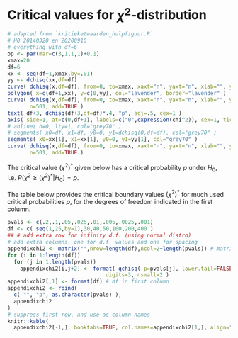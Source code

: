 # Critical values for $\chi^2$-distribution {#app:criticalchi2values}

```r
# adapted from `kritieketwaarden_hulpfiguur.R`
# HQ 20140320 en 20200916
# everything with df=6
op <- par(mar=c(3,1,1,1)+0.1)
xmax=20
df=6
xx <- seq(df+1,xmax,by=.01)
yy <- dchisq(xx,df=df)
curve( dchisq(x,df=df), from=0, to=xmax, xaxt="n", yaxt="n", xlab="", ylab="", bty="n", lwd=3, n=501 )
polygon( x=c(df+1,xx), y=c(0,yy), col="lavender", border="lavender" )
curve( dchisq(x,df=df), from=0, to=xmax, xaxt="n", yaxt="n", xlab="", ylab="", bty="n", lwd=3, 
       n=501, add=TRUE )
text( df+3, dchisq(df+3,df=df)*.4, "p", adj=.5, cex=1 )
axis( side=1, at=c(0,df+1), labels=c("0",expression(chi^2)), cex=1, tick=F, line=-1 ) # cex is ignored
# abline( h=0, lty=1, col="grey70" )
# segments( x0=df, x1=df, y0=0, y1=dchisq(0,df=df), col="grey70" )
segments( x0=xx[1], x1=xx[1], y0=0, y1=yy[1], col="grey70" )
curve( dchisq(x,df=df), from=0, to=xmax, xaxt="n", yaxt="n", xlab="", ylab="", bty="n", lwd=3, 
       n=501, add=TRUE )
```

The critical value $(\chi^2)^*$ given below has a critical probability $p$ under 
$H_0$, i.e. $P(\chi^2 \geq (\chi^2)^*|H_0)=p$.

The table below provides the critical boundary values $(\chi^2)^*$ for much used critical probabilities $p$, for the degrees of freedom indicated in the first column. 


```r
pvals <- c(.2,.1,.05,.025,.01,.005,.0025,.001)
df <- c( seq(1,25,by=1),30,40,50,100,200,400 ) 
## # add extra row for infinity d.f. (using normal distro)
# add extra columns, one for d.f. values and one for spacing
appendixchi2 <- matrix("",nrow=length(df),ncol=2+length(pvals)) # matrix of char strings
for (i in 1:length(df)) 
  for (j in 1:length(pvals))
    appendixchi2[i,j+2] <- format( qchisq( p=pvals[j], lower.tail=FALSE, df=df[i] ),
                               digits=3, nsmall=2 )
appendixchi2[,1] <- format(df) # df in first column
appendixchi2 <- rbind(
  c( "", "p", as.character(pvals) ),
  appendixchi2
)
# suppress first row, and use as column names
knitr::kable(
  appendixchi2[-1,], booktabs=TRUE, col.names=appendixchi2[1,], align="c" )
```
